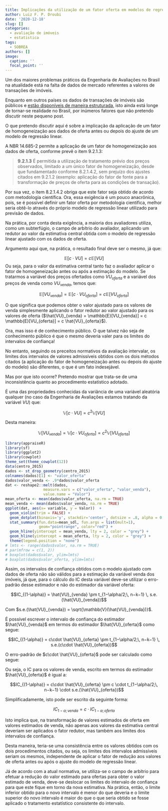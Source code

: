 ```yaml
---
title: Implicações da utilização de um fator oferta em modelos de regressão linear
author: Luiz F. P. Droubi
date: '2020-12-18'
slug: []
categories:
  - avaliação de imóveis
  - estatistica
tags:
  - SOBREA
authors: []
image:
  caption: ''
  focal_point: ''
---
```


Um dos maiores problemas práticos da Engenharia de Avaliações no Brasil na
atualidade está na falta de dados de mercado referentes a valores de transações 
de imóveis.

Enquanto em outros países os dados de transações de imóveis são públicos e 
[estão disponíveis de maneira estruturada](https://www.kaggle.com/c/zillow-prize-1),
isto ainda está longe de tornar-se realidade no Brasil, por inúmeros fatores que
não pretendo discutir neste pequeno post.

O que pretendo discutir aqui é sobre a implicação da aplicação de um fator de
homogeneização aos dados de oferta antes ou depois do ajuste de um modelo de 
regressão linear.

A NBR 14.685-2 permite a aplicação de um fator de homogeneização aos dados de 
oferta, conforme prevê o item 9.2.1.3:

> **9.2.1.3** É permitida a utilização de tratamento prévio dos preços 
observados, limitado a um único fator de homogeneização, desde que fundamentado 
conforme 8.2.1.4.2, sem prejuízo dos ajustes citados em 9.2.1.2 (exemplo: 
aplicação do fator de fonte para a transformação de preços de oferta para as 
condições de transação).

Por sua vez, o item 8.2.1.4.2 obriga que este fator seja obtido de acordo com
metodologia científica. Ora, essa exigência é um pouco anacrônica, pois, se é
possível definir um fator oferta por metodologia científica, melhor seria 
obtê-lo através do próprio modelo de regressão linear utilizado para previsão de 
dados.

Na prática, por conta desta exigência, a maioria dos avaliadores utiliza, como
um subterfúgio, o campo de arbítrio do avaliador, aplicando um redutor ao valor
da estimativa central obtida com o modelo de regressão linear ajustado com os
dados de oferta.

Argumento aqui que, na prática, o resultado final deve ser o mesmo, já que:

$$\mathbb{E}[c \cdot VU] = c\mathbb{E}[VU]$$
Ou seja, para o valor da estimativa central tanto faz o avaliador aplicar o 
fator de homogeneização antes ou após a estimação do modelo. Se tratarmos a 
variável dos preços ofertados como $VU_{oferta}$ e a variável dos preços de 
venda como $VU_{venda}$, temos que:

$$\mathbb{E}[VU_{venda}] = \mathbb{E}[c\cdot VU_{oferta}] = c \mathbb{E}[VU_{oferta}]$$

O que significa que podemos obter o valor ajustado para os valores de venda
simplesmente aplicando o fator redutor ao valor ajustado para os valores de 
oferta ($\hat{VU}_{venda} = \mathbb{E}[VU_{venda}] = c \mathbb{E}[VU_{oferta}] = c \hat{VU}_{oferta}$).

Ora, mas isso é de conhecimento público. O que talvez não seja de conhecimento
público é que o mesmo deveria valer para os limites do intervalos de confiança!

No entanto, seguindo os preceitos normativos da avaliação intervalar, os limites
dos intervalos de valores admissíveis obtidos com os dois métodos citados (a
aplicação do fator de homogeneização antes ou depois do ajuste do modelo) são
diferentes, o que é um fato indesejável.

Mas por que isto ocorre? Pretendo mostrar que trata-se de uma inconsistência 
quanto ao procedimento estatístico adotado.

É uma das propriedades conhecidas da variância de uma variável aleatória 
qualquer (no caso da Engenharia de Avaliações estamos tratando da variável
$VU$) que:

$$\mathbb{V}[c \cdot VU] = c^2\mathbb{V}[VU]$$

Desta maneira:

$$\mathbb{V}[VU_{venda}] = \mathbb{V}[c\cdot VU_{oferta}] = c^2 \mathbb{V}[VU_{oferta}]$$

```r
library(appraiseR)
library(sf)
library(ggplot2)
library(cowplot)
theme_set(theme_cowplot(12))
data(centro_2015)
dados <- st_drop_geometry(centro_2015)
colnames(dados)[1] <- "valor_oferta"
dados$valor_venda <- .9*dados$valor_oferta
dat <- reshape2::melt(dados,
                 measure.vars = c("valor_oferta", "valor_venda"),
                 value.name = "Valor")
mean_oferta <- mean(dados$valor_oferta, na.rm = TRUE)
mean_venda <- mean(dados$valor_venda, na.rm = TRUE)
ggplot(dat, aes(x= variable, y = Valor))  +
  geom_violin(trim = FALSE) +
  geom_dotplot(binaxis='y', stackdir='center', dotsize = .8, alpha = 0.5) +
  stat_summary(fun.data=mean_sdl, fun.args = list(mult=1),
               geom="pointrange", color="red") +
  geom_hline(yintercept = mean_venda, lty = 2, color = "grey") +
  geom_hline(yintercept = mean_oferta, lty = 2, color = "grey") +
  theme(legend.position = "none")
# lmts <- range(dados$valor, na.rm = TRUE)
# par(mfrow = c(1, 2))
# boxplot(dados$valor, ylim=lmts)
# boxplot(dados$valor_oferta, ylim=lmts)
```


Assim, os intervalos de confiança obtidos com o modelo ajustado com 
dados de oferta não são válidos para a estimação da variável venda dos imóveis, 
já que, para o cálculo do IC desta variável deve-se utilizar o erro-padrão desse
estimador e não do estimador da variável oferta:

$$IC_{(1-\alpha)} = \hat{VU}_{venda} \pm t_{1−\alpha/2;\, n−k−1} \, s.e.(\hat{VU}_{venda})$$

Com $s.e.(\hat{VU}_{venda}) = \sqrt{\mathbb{V}(\hat{VU}_{venda})}$. 

É possível escrever o intervalo de confiança do estimador $\hat{VU}_{venda}$ 
em termos do estimador $\hat{VU}_{oferta}$ como segue:

$$IC_{(1-\alpha)} = c\cdot \hat{VU}_{oferta} \pm t_{1−\alpha/2;\, n−k−1} \, s.e.(c\cdot \hat{VU}_{oferta})$$

O erro-padrão de $c\cdot \hat{VU}_{oferta}$ pode ser calculado como segue:

\begin{align*}
s.e.(c\cdot \hat{VU}_{oferta}) &= \sqrt{\mathbb{V}(c\cdot \hat{VU}_{oferta})} \\
&= \sqrt{c^2 \mathbb{V}(\hat{VU}_{oferta})} \\
&= c\sqrt{ \mathbb{V}(\hat{VU}_{oferta})} \\
&= c\cdot s.e.(\hat{VU}_{oferta})
\end{align*}

Ou seja, o IC para os valores de venda, escrito em termos do estimador 
$\hat{VU}_{oferta}$ é igual a:

$$IC_{(1-\alpha)} = c\cdot \hat{VU}_{oferta} \pm c \cdot t_{1−\alpha/2;\, n−k−1} \cdot s.e.(\hat{VU}_{oferta})$$

Simplificadamente, isto pode ser  escrito da seguinte forma:

$$IC_{1-\alpha; \, venda} = c\cdot IC_{1-\alpha; \, oferta}$$

Isto implica que, na transformação de valores estimados de oferta em valores
estimados de venda, não apenas aos valores da estimativa central deveriam ser
aplicados o fator redutor, mas também aos limites dos intervalos de confiança.

Desta maneira, teria-se uma consistência entre os valores obtidos com os dois
procedimentos citados, ou seja, os limites dos intervalos admissíveis seriam os
mesmos, independente de aplicar o  fator de redução aos valores de oferta antes 
ou após o ajuste do modelo de regressão linear.

Já de acordo com a atual normativa, se utiliza-se o campo de arbítrio para
efetuar a redução do valor estimado para ofertas para obter o valor estimado de
venda, deve-se deslocar os limites do intervalo de confiança para que este fique
em torno da nova estimativa. Na prática, então, o limite inferior obtido para o
novo intervalo é menor do que deveria e o limite superior do novo intervalo é 
maior do que o que seria obtido se fosse aplicado o tratamento estatístico 
consistente do intervalo.
